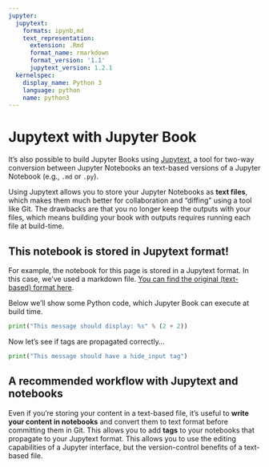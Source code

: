 ```yaml
---
jupyter:
  jupytext:
    formats: ipynb,md
    text_representation:
      extension: .Rmd
      format_name: rmarkdown
      format_version: '1.1'
      jupytext_version: 1.2.1
  kernelspec:
    display_name: Python 3
    language: python
    name: python3
---
```


# Jupytext with Jupyter Book

It's also possible to build Jupyter Books using [Jupytext](https://jupytext.readthedocs.io), a tool for
two-way conversion between Jupyter Notebooks an text-based versions of a Jupyter Notebook (e.g., `.md` or `.py`).

Using Jupytext allows you to store your Jupyter Notebooks as **text files**, which makes them much better for
collaboration and "diffing" using a tool like Git. The drawbacks are that you no longer keep the outputs with
your files, which means building your book with outputs requires running each file at build-time.

## This notebook is stored in Jupytext format!

For example, the notebook for this page is stored in a Jupytext format. In this case, we've used
a markdown file. [You can find the original (text-based) format here](https://github.com/ExecutableBookProject/jupyter-book/blob/master/jupyter_book/book_template/content/features/jupytext.md).

Below we'll show some Python code, which Jupyter Book can execute at build time.

```python
print("This message should display: %s" % (2 + 2))
```

Now let's see if tags are propagated correctly...

```python
print("This message should have a hide_input tag")
```

## A recommended workflow with Jupytext and notebooks

Even if you're storing your content in a text-based file, it's useful to **write your content in notebooks**
and convert them to text format before committing them in Git. This allows you to add **tags** to your notebooks
that propagate to your Jupytext format. This allows you to use the editing capabilities of a Jupyter interface, but
the version-control benefits of a text-based file.
